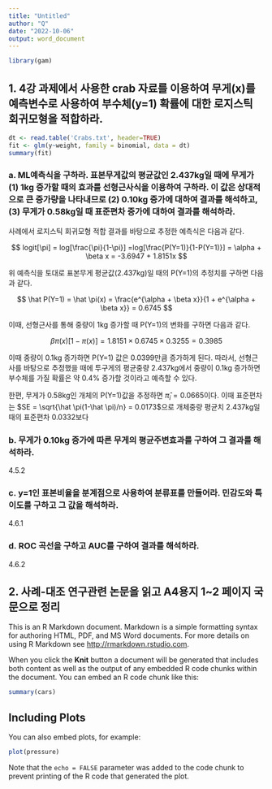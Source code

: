 ```yaml
---
title: "Untitled"
author: "Q"
date: "2022-10-06"
output: word_document
---
```


```r
library(gam)
```

## 1. 4강 과제에서 사용한 crab 자료를 이용하여 무게(x)를 예측변수로 사용하여 부수체(y=1) 확률에 대한 로지스틱 회귀모형을 적합하라.

```r
dt <- read.table('Crabs.txt', header=TRUE)
fit <- glm(y~weight, family = binomial, data = dt)
summary(fit)
```

### a. ML예측식을 구하라. 표본무게값의 평균값인 2.437kg일 때에 무게가 (1) 1kg 증가할 때의 효과를 선형근사식을 이용하여 구하라. 이 값은 상대적으로 큰 증가량을 나타내므로 (2) 0.10kg 증가에 대하여 결과를 해석하고, (3) 무게가 0.58kg일 때 표준편차 증가에 대하여 결과를 해석하라.
  
사례에서 로지스틱 회귀모형 적합 결과를 바탕으로 추정한 예측식은 다음과 같다.

$$
logit[\pi] = log[\frac{\pi}{1-\pi}] =log[\frac{P(Y=1)}{1-P(Y=1)}] = \alpha + \beta x = -3.6947 + 1.8151x
$$
  
위 예측식을 토대로 표본무게 평균값(2.437kg)일 때의 P(Y=1)의 추정치를 구하면 다음과 같다.

$$
\hat P(Y=1) = \hat \pi(x) = \frac{e^{\alpha + \beta x}}{1 + e^{\alpha + \beta x}} = 0.6745
$$
    
이때, 선형근사를 통해 중량이 1kg 증가할 때 P(Y=1)의 변화를 구하면 다음과 같다.

$$
\beta \pi(x)[1-\pi(x)] = 1.8151 \times 0.6745 \times 0.3255 = 0.3985
$$
  
이때 중량이 0.1kg 증가하면 P(Y=1) 값은 0.0399만큼 증가하게 된다. 따라서, 선형근사를 바탕으로 추정했을 때에 투구게의 평균중량 2.437kg에서 중량이 0.1kg 증가하면 부수체를 가질 확률은 약 0.4% 증가할 것이라고 예측할 수 있다.
  
한편, 무게가 0.58kg인 개체의 P(Y=1)값을 추정하면 $\hat \pi_i = 0.0665$이다. 이때 표준편차는 $SE = \sqrt{\hat \pi(1-\hat \pi)/n} = 0.0173$으로 개체중량 평균치 2.437kg일 때의 표준편차 0.0332보다 



### b. 무게가 0.10kg 증가에 따른 무게의 평균주변효과를 구하여 그 결과를 해석하라.

4.5.2


### c. y=1인 표본비율을 분계점으로 사용하여 분류표를 만들어라. 민감도와 특이도를 구하고 그 값을 해석하라.

4.6.1


### d. ROC 곡선을 구하고 AUC를 구하여 결과를 해석하라.

4.6.2

## 2. 사례-대조 연구관련 논문을 읽고 A4용지 1~2 페이지 국문으로 정리

This is an R Markdown document. Markdown is a simple formatting syntax for authoring HTML, PDF, and MS Word documents. For more details on using R Markdown see <http://rmarkdown.rstudio.com>.

When you click the **Knit** button a document will be generated that includes both content as well as the output of any embedded R code chunks within the document. You can embed an R code chunk like this:

```r
summary(cars)
```

## Including Plots

You can also embed plots, for example:

```r
plot(pressure)
```

Note that the `echo = FALSE` parameter was added to the code chunk to prevent printing of the R code that generated the plot.
